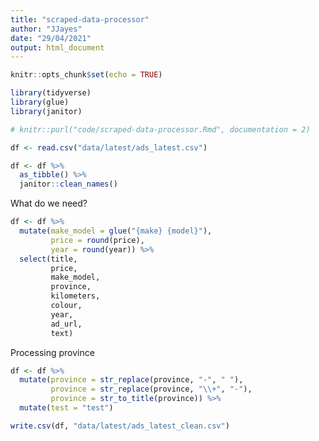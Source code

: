 ```yaml
---
title: "scraped-data-processor"
author: "JJayes"
date: "29/04/2021"
output: html_document
---
```


```r
knitr::opts_chunk$set(echo = TRUE)

library(tidyverse)
library(glue)
library(janitor)

# knitr::purl("code/scraped-data-processor.Rmd", documentation = 2)

```

```r
df <- read.csv("data/latest/ads_latest.csv")

df <- df %>% 
  as_tibble() %>% 
  janitor::clean_names()
```

What do we need?

```r
df <- df %>% 
  mutate(make_model = glue("{make} {model}"),
         price = round(price),
         year = round(year)) %>% 
  select(title,
         price,
         make_model,
         province,
         kilometers,
         colour,
         year,
         ad_url,
         text)
```

Processing province

```r
df <- df %>% 
  mutate(province = str_replace(province, "-", " "),
         province = str_replace(province, "\\+", "-"),
         province = str_to_title(province)) %>% 
  mutate(test = "test")
```


```r
write.csv(df, "data/latest/ads_latest_clean.csv")
```


